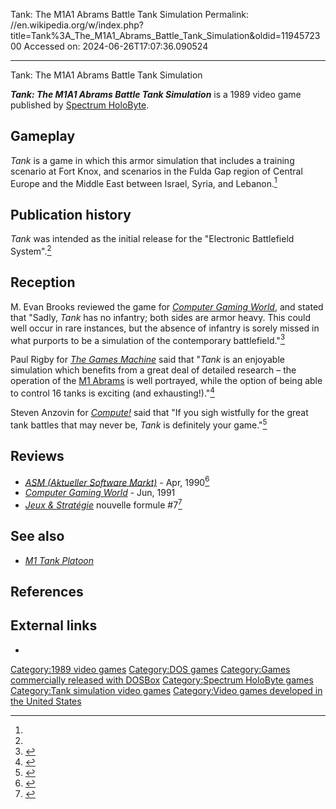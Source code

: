 Tank: The M1A1 Abrams Battle Tank Simulation
Permalink: //en.wikipedia.org/w/index.php?title=Tank%3A_The_M1A1_Abrams_Battle_Tank_Simulation&oldid=1194572300
Accessed on: 2024-06-26T17:07:36.090524



------
Tank: The M1A1 Abrams Battle Tank Simulation
{{Short description|1989 video game}}
{{Infobox video game
| title = Tank: The M1A1 Abrams Battle Tank Simulation
| image = Tank M1A1 Abrams Battle Simulation cover.jpg
| alt = 
| caption = Original cover art
| developer = [[Spectrum HoloByte|Sphere, Inc.]]
| publisher = [[Spectrum HoloByte]]
| series = 
| engine = 
| platforms = [[MS-DOS]]
| released = 1989
| genre = [[Vehicle simulation game|Vehicle simulation]]
| modes = [[Single-player]], [[multiplayer]]
}}

'''''Tank: The M1A1 Abrams Battle Tank Simulation''''' is a 1989 video game published by [[Spectrum HoloByte]].

==Gameplay==
''Tank'' is a game in which this armor simulation that includes a training scenario at Fort Knox, and scenarios in the Fulda Gap region of Central Europe and the Middle East between Israel, Syria, and Lebanon.<ref name="CGW68"/>

==Publication history==
''Tank'' was intended as the initial release for the "Electronic Battlefield System".<ref name="CGW68"/>

==Reception==
{{rewrite|- see [[WP:QUOTEFARM]] and [[WP:PARAPHRASE]]|date=August 2021}}
M. Evan Brooks reviewed the game for ''[[Computer Gaming World]]'', and stated that "Sadly, ''Tank'' has no infantry; both sides are armor heavy. This could well occur in rare instances, but the absence of infantry is sorely missed in what purports to be a simulation of the contemporary battlefield."<ref name="CGW68">{{cite magazine |last=Brooks |first=M. Evan |title=TANK: LTC (USAR) Mark Evan Brooks graduated the Armor Officer Advanced Course in 1977. |magazine=Computer Gaming World |date=February 1990 |volume=1 |issue=68 |pages=22, 62}}</ref>

Paul Rigby for ''[[The Games Machine]]'' said that "''Tank'' is an enjoyable simulation which benefits from a great deal of detailed research – the operation of the [[M1 Abrams]] is well portrayed, while the option of being able to control 16 tanks is exciting (and exhausting!)."<ref>{{cite web | url=https://archive.org/details/NH2021_TheGamesMachine_Issue31.pdf/mode/2up | title=NH2021_TheGamesMachine_Issue31.PDF }}</ref>

Steven Anzovin for ''[[Compute!]]'' said that "If you sigh wistfully for the great tank battles that may never be, ''Tank'' is definitely your game."<ref>{{Cite web|url=https://archive.org/details/1990-03-compute-magazine/page/n153/mode/2up|title = Compute! Magazine Issue 118|date = March 1990}}</ref>

==Reviews==
*''[[Aktueller Software Markt|ASM (Aktueller Software Markt)]]'' - Apr, 1990<ref>{{Cite web|url=https://archive.org/details/Aktueller_Software_Markt_-_Ausgabe_1990.05/page/n71/mode/2up|title = Aktueller Software Markt - Ausgabe 1990/05}}</ref>
*''[[Computer Gaming World]]'' - Jun, 1991
*''[[:fr:Jeux et Stratégie|Jeux & Stratégie]]'' nouvelle formule #7<ref>{{cite web | url=https://archive.org/details/jeux-et-strategie-nf-7/page/20/mode/2up | title=Jeux & stratégie NF 7 | date=May 1990 }}</ref>

==See also==
*''[[M1 Tank Platoon]]''

==References==
{{reflist}}

==External links==
*{{moby game|id=/tank-the-m1a1-abrams-battle-tank-simulation}}

[[Category:1989 video games]]
[[Category:DOS games]]
[[Category:Games commercially released with DOSBox]]
[[Category:Spectrum HoloByte games]]
[[Category:Tank simulation video games]]
[[Category:Video games developed in the United States]]